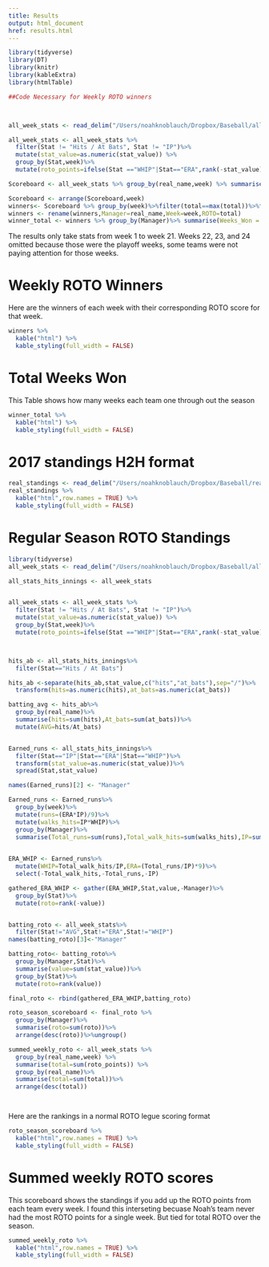 ```yaml
---
title: Results
output: html_document
href: results.html
---
```

```r
library(tidyverse)
library(DT)
library(knitr)
library(kableExtra)
library(htmlTable)

##Code Necessary for Weekly ROTO winners



all_week_stats <- read_delim("/Users/noahknoblauch/Dropbox/Baseball/all_week_stats.txt",delim="\t",guess_max=10000)

all_week_stats <- all_week_stats %>%
  filter(Stat != "Hits / At Bats", Stat != "IP")%>%
  mutate(stat_value=as.numeric(stat_value)) %>%
  group_by(Stat,week)%>%
  mutate(roto_points=ifelse(Stat =="WHIP"|Stat=="ERA",rank(-stat_value),rank(stat_value)))

Scoreboard <- all_week_stats %>% group_by(real_name,week) %>% summarise(total=sum(roto_points))

Scoreboard <- arrange(Scoreboard,week)
winners<- Scoreboard %>% group_by(week)%>%filter(total==max(total))%>%filter(week!=22,week!=23,week!=24)
winners <- rename(winners,Manager=real_name,Week=week,ROTO=total)
winner_total <- winners %>% group_by(Manager)%>% summarise(Weeks_Won = n())%>% arrange(desc(Weeks_Won))


```
The results only take stats from week 1 to week 21.  Weeks 22, 23, and 24 omitted because those were the playoff weeks, some teams were not paying attention for those weeks.    


# Weekly ROTO Winners
Here are the winners of each week with their corresponding ROTO score for that week. 

```r
winners %>% 
  kable("html") %>%
  kable_styling(full_width = FALSE)


```

# Total Weeks Won
This Table shows how many weeks each team one through out the season
```r
winner_total %>% 
  kable("html") %>%
  kable_styling(full_width = FALSE)
```







# 2017 standings H2H format
```r
real_standings <- read_delim("/Users/noahknoblauch/Dropbox/Baseball/real_standings.txt",delim = "\t")
real_standings %>% 
  kable("html",row.names = TRUE) %>%
  kable_styling(full_width = FALSE)
```

# Regular Season ROTO Standings

```r
library(tidyverse)
all_week_stats <- read_delim("/Users/noahknoblauch/Dropbox/Baseball/all_week_stats.txt",delim="\t",guess_max=10000)

all_stats_hits_innings <- all_week_stats


all_week_stats <- all_week_stats %>%
  filter(Stat != "Hits / At Bats", Stat != "IP")%>%
  mutate(stat_value=as.numeric(stat_value)) %>%
  group_by(Stat,week)%>%
  mutate(roto_points=ifelse(Stat =="WHIP"|Stat=="ERA",rank(-stat_value),rank(stat_value)))



hits_ab <- all_stats_hits_innings%>%
  filter(Stat=="Hits / At Bats")

hits_ab <-separate(hits_ab,stat_value,c("hits","at_bats"),sep="/")%>%
  transform(hits=as.numeric(hits),at_bats=as.numeric(at_bats))

batting_avg <- hits_ab%>%
  group_by(real_name)%>%
  summarise(hits=sum(hits),At_bats=sum(at_bats))%>%
  mutate(AVG=hits/At_bats)


Earned_runs <- all_stats_hits_innings%>%
  filter(Stat=="IP"|Stat=="ERA"|Stat=="WHIP")%>%
  transform(stat_value=as.numeric(stat_value))%>%
  spread(Stat,stat_value)

names(Earned_runs)[2] <- "Manager"

Earned_runs <- Earned_runs%>%
  group_by(week)%>%
  mutate(runs=(ERA*IP)/9)%>%
  mutate(walks_hits=IP*WHIP)%>%
  group_by(Manager)%>%
  summarise(Total_runs=sum(runs),Total_walk_hits=sum(walks_hits),IP=sum(IP))
  

ERA_WHIP <- Earned_runs%>%
  mutate(WHIP=Total_walk_hits/IP,ERA=(Total_runs/IP)*9)%>%
  select(-Total_walk_hits,-Total_runs,-IP)

gathered_ERA_WHIP <- gather(ERA_WHIP,Stat,value,-Manager)%>%
  group_by(Stat)%>%
  mutate(roto=rank(-value))


batting_roto <- all_week_stats%>%
  filter(Stat!="AVG",Stat!="ERA",Stat!="WHIP")
names(batting_roto)[3]<-"Manager"

batting_roto<- batting_roto%>%
  group_by(Manager,Stat)%>%
  summarise(value=sum(stat_value))%>%
  group_by(Stat)%>%
  mutate(roto=rank(value))

final_roto <- rbind(gathered_ERA_WHIP,batting_roto)

roto_season_scoreboard <- final_roto %>%
  group_by(Manager)%>%
  summarise(roto=sum(roto))%>%
  arrange(desc(roto))%>%ungroup()

summed_weekly_roto <- all_week_stats %>%
  group_by(real_name,week) %>%
  summarise(total=sum(roto_points)) %>%
  group_by(real_name)%>%
  summarise(total=sum(total))%>%
  arrange(desc(total))




```



Here are the rankings in a normal ROTO legue scoring format  
```r
roto_season_scoreboard %>% 
  kable("html",row.names = TRUE) %>%
  kable_styling(full_width = FALSE)
```


# Summed weekly ROTO scores

This scoreboard shows the standings if you add up the ROTO points from each team every week.  I found this interseting becuase Noah's team never had the most ROTO points for a single week. But tied for total ROTO over the season.  
```r
summed_weekly_roto %>% 
  kable("html",row.names = TRUE) %>%
  kable_styling(full_width = FALSE)
```




